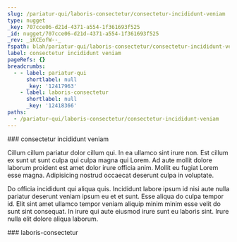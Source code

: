 ```yaml
---
slug: /pariatur-qui/laboris-consectetur/consectetur-incididunt-veniam
type: nugget
_key: 707cce06-d21d-4371-a554-1f361693f525
_id: nugget/707cce06-d21d-4371-a554-1f361693f525
_rev: _iKCEofW--_
fspath: blah/pariatur-qui/laboris-consectetur/consectetur-incididunt-veniam.md
label: consectetur incididunt veniam
pageRefs: {}
breadcrumbs:
  - - label: pariatur-qui
      shortlabel: null
      _key: '12417963'
    - label: laboris-consectetur
      shortlabel: null
      _key: '12418366'
paths:
  - /pariatur-qui/laboris-consectetur/consectetur-incididunt-veniam
---
```


<NuggetArea>
<Nugget slug="/pariatur-qui/laboris-consectetur/consectetur-incididunt-veniam" type="nugget" _key="707cce06-d21d-4371-a554-1f361693f525" _id="nugget/707cce06-d21d-4371-a554-1f361693f525" _rev="_iKCEofW--_" fspath="blah/pariatur-qui/laboris-consectetur/consectetur-incididunt-veniam.md" label="consectetur incididunt veniam" paths="/pariatur-qui/laboris-consectetur/consectetur-incididunt-veniam">
<NuggetBody>
### consectetur incididunt veniam

Cillum cillum pariatur dolor cillum qui. In ea ullamco sint irure non. Est cillum ex sunt ut sunt culpa qui culpa magna qui Lorem. Ad aute mollit dolore laborum proident est amet dolor irure officia anim. Mollit eu fugiat Lorem esse magna. Adipisicing nostrud occaecat deserunt culpa in voluptate.

Do officia incididunt qui aliqua quis. Incididunt labore ipsum id nisi aute nulla pariatur deserunt veniam ipsum eu et et sunt. Esse aliqua do culpa tempor id. Elit sint amet ullamco tempor veniam aliquip minim minim esse velit do sunt sint consequat. In irure qui aute eiusmod irure sunt eu laboris sint. Irure nulla elit dolore aliqua laborum.

</NuggetBody>
<Breadcrumbs>
<Crumbs>
<Crumb _key="12417963" label="pariatur-qui" /><Crumb _key="12418366" label="laboris-consectetur" />
</Crumbs>
</Breadcrumbs>
</Nugget>

<NuggetsInbound>
</NuggetsInbound>
<NuggetsOutbound>
</NuggetsOutbound>
</NuggetArea>
<PassagesInbound>
<Passage direction="inbound" type="passage" _key="12418366" _id="passage/12418366" _rev="_iKCEofK---" label="laboris-consectetur" passage="laboris-consectetur" fspath="blah/pariatur-qui/laboris-consectetur" paths="/pariatur-qui/laboris-consectetur" slug="/pariatur-qui/laboris-consectetur">
<NuggetBody>
### laboris-consectetur

</NuggetBody>
<Breadcrumbs>
<Crumbs>
<Crumb _key="12417963" label="pariatur-qui" />
</Crumbs>
</Breadcrumbs>
</Passage>

</PassagesInbound>
<PassagesOutbound>
</PassagesOutbound>